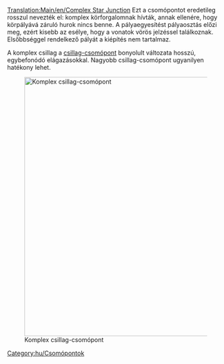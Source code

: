 [[Translation:Main/en/Complex Star Junction]]
{{en/-}}{{hu/Csomópontmenü}}
Ezt a csomópontot eredetileg rosszul nevezték el: komplex körforgalomnak hívták, annak ellenére, hogy körpályává záruló hurok nincs benne. A pályaegyesítést pályaosztás előzi meg, ezért kisebb az esélye, hogy a vonatok vörös jelzéssel találkoznak. Elsőbbséggel rendelkező pályát a kiépítés nem tartalmaz.

A komplex csillag a [[Main/hu/Csomópont/Csillag|csillag-csomópont]] bonyolult változata hosszú, egybefonódó elágazásokkal. Nagyobb csillag-csomópont ugyanilyen hatékony lehet.

[[File:en/Lgroundabout.png|none|thumb|600px|Komplex csillag-csomópont]]

{{Template:Csomópontok tulajdonságai/Hu|Drága|3|0|1|1|1|1|0|0|0|0|0||Vonat lerobbanása csak a saját pályájára van hatással.|
*Sok vonat egyidejű kezelésére képes.
*Megépítéséhez rengeteg helyre van szükség.
}}

[[Category:hu/Csomópontok]]